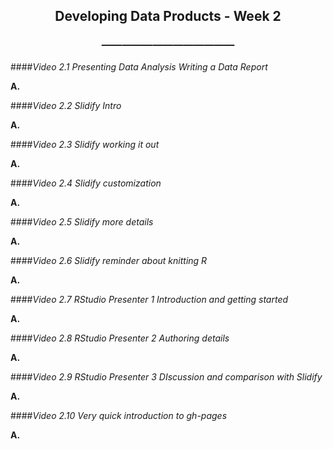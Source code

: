 <center> <h2>Developing Data Products - Week 2</h2> </center>
<center> <h3>---------------------------------------</h3> </center>

####*Video 2.1 Presenting Data Analysis Writing a Data Report*

**A. **

####*Video 2.2 Slidify Intro*

**A. **

####*Video 2.3 Slidify working it out*

**A. **

####*Video 2.4 Slidify customization*

**A. **

####*Video 2.5 Slidify more details*

**A. **

####*Video 2.6 Slidify reminder about knitting R*

**A. **

####*Video 2.7 RStudio Presenter 1 Introduction and getting started*

**A. **

####*Video 2.8 RStudio Presenter 2 Authoring details*

**A. **

####*Video 2.9 RStudio Presenter 3 DIscussion and comparison with Slidify*

**A. **

####*Video 2.10 Very quick introduction to gh-pages*

**A. **
